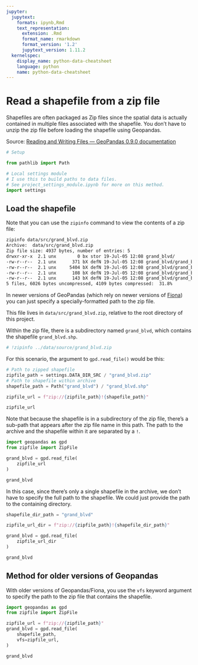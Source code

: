 ```yaml
---
jupyter:
  jupytext:
    formats: ipynb,Rmd
    text_representation:
      extension: .Rmd
      format_name: rmarkdown
      format_version: '1.2'
      jupytext_version: 1.11.2
  kernelspec:
    display_name: python-data-cheatsheet
    language: python
    name: python-data-cheatsheet
---
```


# Read a shapefile from a zip file

Shapefiles are often packaged as Zip files since the spatial data is actually contained in multiple files associated with the shapefile. You don't have to unzip the zip file before loading the shapefile using Geopandas.

Source: [Reading and Writing Files — GeoPandas 0.9.0 documentation](https://geopandas.org/docs/user_guide/io.html)

```python
# Setup

from pathlib import Path

# Local settings module
# I use this to build paths to data files.
# See project_settings_module.ipynb for more on this method.
import settings
```

## Load the shapefile

Note that you can use the `zipinfo` command to view the contents of a zip file:

```bash
zipinfo data/src/grand_blvd.zip
Archive:  data/src/grand_blvd.zip
Zip file size: 4937 bytes, number of entries: 5
drwxr-xr-x  2.1 unx        0 bx stor 19-Jul-05 12:08 grand_blvd/
-rw-r--r--  2.1 unx      371 bX defN 19-Jul-05 12:08 grand_blvd/grand_blvd.dbf
-rw-r--r--  2.1 unx     5404 bX defN 19-Jul-05 12:08 grand_blvd/grand_blvd.shp
-rw-r--r--  2.1 unx      108 bX defN 19-Jul-05 12:08 grand_blvd/grand_blvd.shx
-rw-r--r--  2.1 unx      143 bX defN 19-Jul-05 12:08 grand_blvd/grand_blvd.prj
5 files, 6026 bytes uncompressed, 4109 bytes compressed:  31.8%
```


In newer versions of GeoPandas (which rely on newer versions of [Fiona](https://github.com/Toblerity/Fiona)) you can just specify a specially-formatted path to the zip file.


This file lives in `data/src/grand_blvd.zip`, relative to the root directory of this project.

Within the zip file, there is a subdirectory named `grand_blvd`, which contains the shapefile `grand_blvd.shp`.

```python
# !zipinfo ../data/source/grand_blvd.zip
```

For this scenario, the argument to `gpd.read_file()` would be this:

```python
# Path to zipped shapefile
zipfile_path = settings.DATA_DIR_SRC / "grand_blvd.zip"
# Path to shapefile within archive
shapefile_path = Path("grand_blvd") / "grand_blvd.shp"

zipfile_url = f"zip://{zipfile_path}!{shapefile_path}"

zipfile_url
```

Note that because the shapefile is in a subdirectory of the zip file, there's a sub-path that appears after the zip file name in this path. The path to the archive and the shapefile within it are separated by a `!`.

```python
import geopandas as gpd
from zipfile import ZipFile

grand_blvd = gpd.read_file(
    zipfile_url
)

grand_blvd
```

In this case, since there's only a single shapefile in the archive, we don't have to specify the full path to the shapefile. We could just provide the path to the containing directory.

```python
shapefile_dir_path = "grand_blvd"

zipfile_url_dir = f"zip://{zipfile_path}!{shapefile_dir_path}"

grand_blvd = gpd.read_file(
    zipfile_url_dir
)

grand_blvd
```

## Method for older versions of Geopandas


With older versions of Geopandas/Fiona, you use the `vfs` keyword argument to specify the path to the zip file that contains the shapefile.

```python
import geopandas as gpd
from zipfile import ZipFile

zipfile_url = f"zip://{zipfile_path}"
grand_blvd = gpd.read_file(
    shapefile_path,
    vfs=zipfile_url,
)

grand_blvd
```

```python

```
